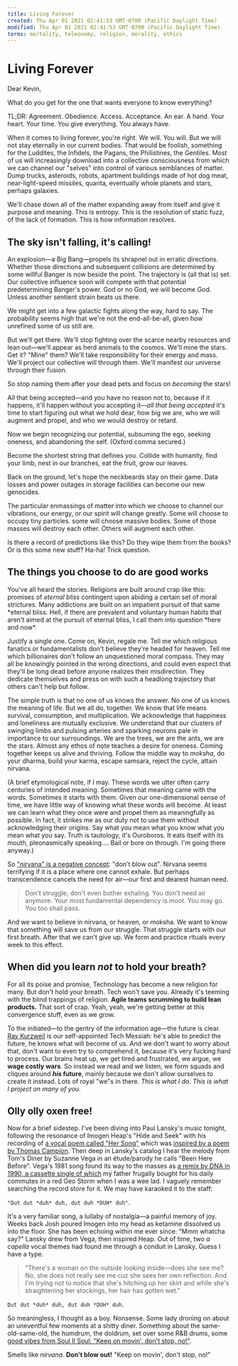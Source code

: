 ```yaml
---
title: Living Forever
created: Thu Apr 01 2021 02:41:53 GMT-0700 (Pacific Daylight Time)
modified: Thu Apr 01 2021 02:41:53 GMT-0700 (Pacific Daylight Time)
terms: mortality, teleonomy, religion, morality, ethics
---
```


# Living Forever

Dear Kevin,

What do you get for the one that wants everyone to know everything?

TL;DR: Agreement. Obedience. Access. Acceptance. An ear. A hand. Your heart. Your time. You give everything. You always have.

When it comes to living forever, you're right. We will. You will. But we will not stay eternally in our current bodies. That would be foolish, something for the Luddites, the Infidels, the Pagans, the Philistines, the Gentiles. Most of us will increasingly download into a collective consciousness from which we can channel our "selves" into control of various semblances of matter. Dump trucks, asteroids, robots, apartment buildings made of hot dog meat, near-light-speed missiles, quanta, eventually whole planets and stars, perhaps galaxies.

We'll chase down all of the matter expanding away from itself and give it purpose and meaning. This is entropy. This is the resolution of static fuzz, of the lack of formation. This is how information resolves.

## The sky isn't falling, it's calling!

An explosion—a Big Bang—propels its shrapnel out in erratic directions. Whether those directions and subsequent collisions are determined by some willful Banger is now beside the point. The trajectory is (all that is) set. Our collective influence soon will compete with that potential predetermining Banger's power. God or no God, we will become God. Unless another sentient strain beats us there.

We might get into a few galactic fights along the way, hard to say. The probability seems high that we're not the end-all-be-all, given how unrefined some of us still are.

But we'll get there. We'll stop fighting over the scarce nearby resources and lean out—we'll appear as herd animals to the cosmos. We'll mine the stars. Get it? "Mine" them? We'll take responsibility for their energy and mass. We'll project our collective will through them. We'll manifest our universe through their fusion.

So stop naming them after your dead pets and focus on _becoming_ the stars!

All that being accepted—and you have no reason not to, because if it happens, it'll happen without you accepting it—_all that being accepted_ it's time to start figuring out what we hold dear, how big we are, who we will augment and propel, and who we would destroy or retard.

Now we begin recognizing our potential, subsuming the ego, seeking oneness, and abandoning the self. (Oxford comma secured.)

Become the shortest string that defines you. Collide with humanity, find your limb, nest in our branches, eat the fruit, grow our leaves.

Back on the ground, let's hope the neckbeards stay on their game. Data losses and power outages in storage facilities can become our new genocides.

The particular enmassings of matter into which we choose to channel our vibrations, our energy, or our spirit will change greatly. Some will choose to occupy tiny particles. some will choose massive bodies. Some of those masses will destroy each other. Others will augment each other.

Is there a record of predictions like this? Do they wipe them from the books? Or is this some new stuff? Ha-ha! Trick question.

## The things you choose to do are good works

You've all heard the stories. Religions are built around crap like this: promises of _eternal bliss_ contingent upon abiding a certain set of moral strictures. Many addictions are built on an impatient pursuit of that same *eternal bliss. Hell, if there are prevalent and voluntary human habits that aren't aimed at the pursuit of eternal bliss, I call them into question *here and now\*.

Justify a single one. Come on, Kevin, regale me. Tell me which religious fanatics or fundamentalists don't believe they're headed for heaven. Tell me which billionaires don't follow an unquestioned moral compass. They may all be knowingly pointed in the wrong directions, and could even expect that they'll be long dead before anyone realizes their misdirection. They dedicate themselves and press on with such a headlong trajectory that others can't help but follow.

The simple truth is that no one of us knows the answer. No one of us knows the meaning of life. But we all do, together. We know that life means survival, consumption, and multiplication. We acknowledge that happiness and loneliness are mutually exclusive. We understand that our clusters of swinging limbs and pulsing arteries and sparking neurons pale in importance to our surroundings. We are the trees, we are the ants, we are the stars. Almost any ethos of note teaches a desire for oneness. Coming together keeps us alive and thriving. Follow the middle way to _moksha_, do your dharma, build your karma, escape samsara, reject the cycle, attain nirvana.

(A brief etymological note, if I may. These words we utter often carry centuries of intended meaning. Sometimes that meaning came with the words. Sometimes it starts with them. Given our one-dimensional sense of time, we have little way of knowing what these words will become. At least we can learn what they once were and propel them as meaningfully as possible. In fact, it strikes me as our duty not to use them without acknowledging their origins. Say what you mean what you know what you mean what you say. Truth is tautology, it's Ouroboros. It eats itself with its mouth, pleonasmically speaking.... Bail or bore on through. I'm going there anyway.)

So ["nirvana" is a negative concept](https://en.wikipedia.org/wiki/Nirvana#Etymology): "don't blow out". Nirvana seems terrifying if it is a place where one cannot exhale. But perhaps transcendence cancels the need for air—our first and dearest human need.

> Don't struggle, don't even bother exhaling. You don't need air anymore. Your most fundamental dependency is moot. You may go. You too shall pass.

And we want to believe in nirvana, or heaven, or moksha. We want to know that something will save us from our struggle. That struggle starts with our first breath. After that we can't give up. We form and practice rituals every week to this effect.

## When did you learn _not_ to hold your breath?

For all its poise and promise, Technology has become a new religion for many. But don't hold your breath. Tech won't save you. Already it's teeming with the blind trappings of religion. **Agile teams scrumming to build lean products.** That sort of crap. Yeah, yeah, we're getting better at this convergence stuff, even as we grow.

To the initiated—to the gentry of the information age—the future is clear. [Ray Kurzweil](https://en.wikipedia.org/wiki/Ray_Kurzweil) is our self-appointed Tech Messiah: he's able to predict the future, he knows what will become of us. And we don't want to worry about that, don't want to even try to comprehend it, because it's very fucking hard to process. Our brains heat up, we get tired and frustrated, we argue, we **wage costly wars**. So instead we read and we listen, we form squads and cliques around **_his_ future**, mainly because we don't allow ourselves to create it instead. Lots of royal "we"s in there. _This is what I do. This is what I project on many of you_.

## Olly olly oxen free!

Now for a brief sidestep. I've been diving into Paul Lansky's music tonight, following the resonance of Imogen Heap's "Hide and Seek" with his recording of [a vocal poem called "Her Song"](https://open.spotify.com/track/1Wezy9RlC8u1QUP9ViBvq9) which was [inspired by a poem by Thomas Campion](http://paul.mycpanel.princeton.edu/liner_notes/fantasies.html). Then deep in Lansky's catalog I hear the melody from Tom's Diner by Suzanne Vega in an étude/parody he calls "Been Here Before". Vega's 1981 song found its way to the masses as [a remix by DNA in 1990, a cassette single of which](https://open.spotify.com/track/7f9sC9fvtjYSZYOLSmKJlq) my father frugally bought for his daily commutes in a red Geo Storm when I was a wee lad. I vaguely remember searching the record store for it. We may have karaoked it to the staff:

`"Dut dut *duh* duh, dut duh *DUH* duh"`.

It's a very familiar song, a lullaby of nostalgia—a painful memory of joy. Weeks back Josh poured Imogen into my head as ketamine dissolved us into the floor. She has been echoing within me ever since: "Mmm whatcha say?" Lansky drew from Vega, then inspired Heap. Out of time, two _a capella_ vocal themes had found me through a conduit in Lansky. Guess I have a type.

> "There's a woman on the outside looking inside—does she see me? No, she does not really see me cuz she sees her own reflection. And I'm trying not to notice that she's hitching up her skirt and while she's straightening her stockings, her hair has gotten wet."

`Dut dut *duh* duh, dut duh *DUH* duh`.

So meaningless, I thought as a boy. Nonsense. Some lady droning on about an uneventful few moments at a shitty diner. Something about the same-old-same-old, the humdrum, the doldrum, set over some R&B drums, some [good vibes from Soul II Soul: "Keep on movin', don't stop, no!"](https://open.spotify.com/track/4NMtuxWfOPR6yNjAX0AWrR).

Smells like _nirvana_. **Don't blow out!** "Keep on movin', don't stop, no!"
